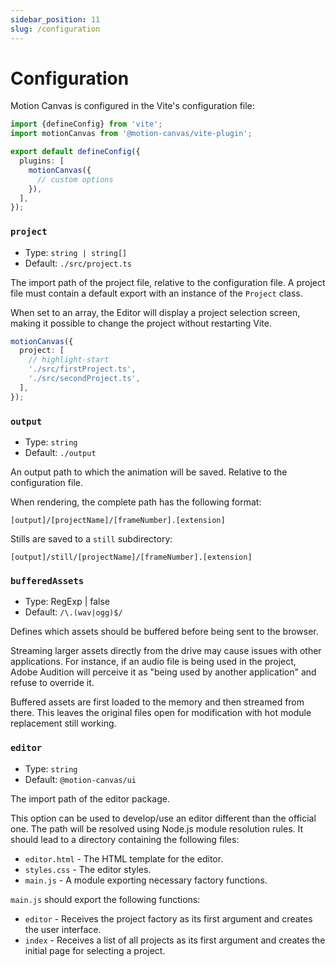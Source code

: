 ```yaml
---
sidebar_position: 11
slug: /configuration
---
```


# Configuration

Motion Canvas is configured in the Vite's configuration file:

```ts title="vite.config.ts"
import {defineConfig} from 'vite';
import motionCanvas from '@motion-canvas/vite-plugin';

export default defineConfig({
  plugins: [
    motionCanvas({
      // custom options
    }),
  ],
});
```

### `project`

- Type: `string | string[]`
- Default: `./src/project.ts`

The import path of the project file, relative to the configuration file. A
project file must contain a default export with an instance of the `Project`
class.

When set to an array, the Editor will display a project selection screen, making
it possible to change the project without restarting Vite.

```ts
motionCanvas({
  project: [
    // highlight-start
    './src/firstProject.ts',
    './src/secondProject.ts',
  ],
});
```

### `output`

- Type: `string`
- Default: `./output`

An output path to which the animation will be saved. Relative to the
configuration file.

When rendering, the complete path has the following format:

```
[output]/[projectName]/[frameNumber].[extension]
```

Stills are saved to a `still` subdirectory:

```
[output]/still/[projectName]/[frameNumber].[extension]
```

### `bufferedAssets`

- Type: RegExp | false
- Default: `/\.(wav|ogg)$/`

Defines which assets should be buffered before being sent to the browser.

Streaming larger assets directly from the drive may cause issues with other
applications. For instance, if an audio file is being used in the project, Adobe
Audition will perceive it as "being used by another application" and refuse to
override it.

Buffered assets are first loaded to the memory and then streamed from there.
This leaves the original files open for modification with hot module replacement
still working.

### `editor`

- Type: `string`
- Default: `@motion-canvas/ui`

The import path of the editor package.

This option can be used to develop/use an editor different than the official
one. The path will be resolved using Node.js module resolution rules. It should
lead to a directory containing the following files:

- `editor.html` - The HTML template for the editor.
- `styles.css` - The editor styles.
- `main.js` - A module exporting necessary factory functions.

`main.js` should export the following functions:

- `editor` - Receives the project factory as its first argument and creates the
  user interface.
- `index` - Receives a list of all projects as its first argument and creates
  the initial page for selecting a project.
